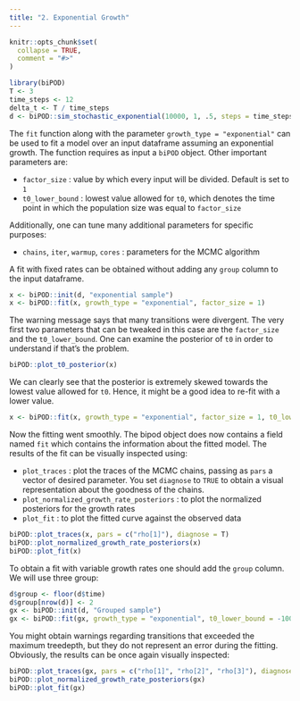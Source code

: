 ```yaml
---
title: "2. Exponential Growth"
---
```


```r
knitr::opts_chunk$set(
  collapse = TRUE,
  comment = "#>"
)
```

```r
library(biPOD)
T <- 3
time_steps <- 12
delta_t <- T / time_steps
d <- biPOD::sim_stochastic_exponential(10000, 1, .5, steps = time_steps, delta_t = delta_t)
```

The `fit` function along with the parameter `growth_type = "exponential"` can be used to fit a model over an input dataframe assuming an exponential growth.
The function requires as input a `biPOD` object. Other important parameters are:

- `factor_size` : value by which every input will be divided. Default is set to `1`
- `t0_lower_bound` : lowest value allowed for `t0`, which denotes the time point in which the population size was equal to `factor_size`

Additionally, one can tune many additional parameters for specific purposes:

- `chains`, `iter`, `warmup`, `cores` : parameters for the MCMC algorithm

A fit with fixed rates can be obtained without adding any `group` column to the input dataframe.

```r
x <- biPOD::init(d, "exponential sample")
x <- biPOD::fit(x, growth_type = "exponential", factor_size = 1)
```

The warning message says that many transitions were divergent. The very first two parameters that can be tweaked in this case are the `factor_size` and the `t0_lower_bound`. One can examine the posterior of `t0` in order to understand if that's the problem.

```r
biPOD::plot_t0_posterior(x)
```

We can clearly see that the posterior is extremely skewed towards the lowest value allowed for `t0`. Hence, it might be a good idea to re-fit with a lower value.

```r
x <- biPOD::fit(x, growth_type = "exponential", factor_size = 1, t0_lower_bound = -100)
```
Now the fitting went smoothly. The bipod object does now contains a field named `fit` which contains the information about the fitted model. 
The results of the fit can be visually inspected using:

- `plot_traces` : plot the traces of the MCMC chains, passing as `pars` a vector of desired parameter. You set `diagnose` to `TRUE` to obtain a visual representation about the goodness of the chains.
- `plot_normalized_growth_rate_posteriors` : to plot the normalized posteriors for the growth rates
- `plot_fit` : to plot the fitted curve against the observed data

```r
biPOD::plot_traces(x, pars = c("rho[1]"), diagnose = T)
biPOD::plot_normalized_growth_rate_posteriors(x)
biPOD::plot_fit(x)
```

To obtain a fit with variable growth rates one should add the `group` column. We will use three group:

```r
d$group <- floor(d$time)
d$group[nrow(d)] <- 2
gx <- biPOD::init(d, "Grouped sample")
gx <- biPOD::fit(gx, growth_type = "exponential", t0_lower_bound = -100, factor_size = 1)
```
You might obtain warnings regarding transitions that exceeded the maximum treedepth, but they do not represent an error during the fitting. 
Obviously, the results can be once again visually inspected:

```r
biPOD::plot_traces(gx, pars = c("rho[1]", "rho[2]", "rho[3]"), diagnose = T)
biPOD::plot_normalized_growth_rate_posteriors(gx)
biPOD::plot_fit(gx)
```
